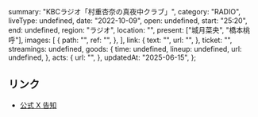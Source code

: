   summary: "KBCラジオ「村重杏奈の真夜中クラブ」",
  category: "RADIO",
  liveType: undefined,
  date: "2022-10-09",
  open: undefined,
  start: "25:20",
  end: undefined,
  region: "ラジオ",
  location: "",
  present: ["城月菜央", "橋本桃呼"],
  images: [
    {
      path: "",
      ref: "",
    },
  ],
  link: {
    text: "",
    url: "",
  },
  ticket: "",
  streamings: undefined,
  goods: {
    time: undefined,
    lineup: undefined,
    url: undefined,
  },
  acts: {
    url: "",
  },
  updatedAt: "2025-06-15",
};

## リンク

- [公式 X 告知](https://x.com/takanenofficial/status/1579073432255229953)

